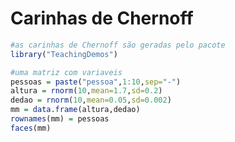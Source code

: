 # Carinhas de Chernoff {#chernoff}

```r
#as carinhas de Chernoff são geradas pelo pacote
library("TeachingDemos")

#uma matriz com variaveis
pessoas = paste("pessoa",1:10,sep="-")
altura = rnorm(10,mean=1.7,sd=0.2)
dedao = rnorm(10,mean=0.05,sd=0.002)
mm = data.frame(altura,dedao)
rownames(mm) = pessoas
faces(mm)
```


